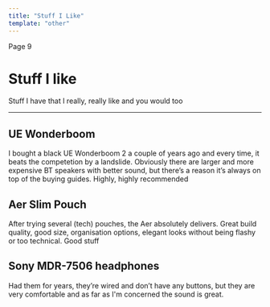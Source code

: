 ```yaml
---
title: "Stuff I Like"
template: "other"
---
```


Page 9
# Stuff I like

Stuff I have that I really, really like and you would too

---

## UE Wonderboom
I bought a black UE Wonderboom 2 a couple of years ago and every time, it beats the competetion by a landslide. Obviously there are larger and more expensive BT speakers with better sound, but there’s a reason it’s always on top of the buying guides. Highly, highly recommended

## Aer Slim Pouch
After trying several (tech) pouches, the Aer absolutely delivers. Great build quality, good size, organisation options, elegant looks without being flashy or too technical. Good stuff

## Sony MDR-7506 headphones
Had them for years, they’re wired and don’t have any buttons, but they are very comfortable and as far as I'm concerned the sound is great.
